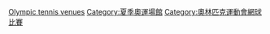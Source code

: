 [[Category:網球場|Olympic tennis venues]]
[[Category:夏季奧運場館|Category:夏季奧運場館]]
[[Category:奧林匹克運動會網球比賽|Category:奧林匹克運動會網球比賽]]